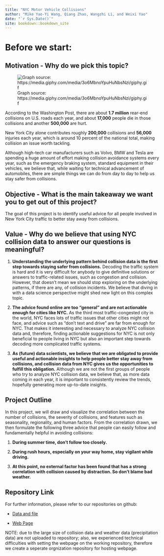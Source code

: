 ```yaml
--- 
title: "NYC Motor Vehicle Collisions"
author: "Mike Yao-Yi Wang, Qiang Zhao, Wangzhi Li, and Weixi Yao"
date: "`r Sys.Date()`"
site: bookdown::bookdown_site
---
```


# Before we start:

## Motivation - Why do we pick this topic?

![Graph source: https://media.giphy.com/media/3o6MbnoYpuHuNbsNzi/giphy.gif](https://media.giphy.com/media/3o6MbnoYpuHuNbsNzi/giphy.gif)

According to the Washington Post, there are about **1.7 million** rear-end collisions on U.S. roads each year, and about **17,000** people die in those collisions and another **500,000** are hurt. 

New York City alone contributes roughly **200,000** collisions and **56,000** injuries each year, which is around 10 percent of the national total, making collision an issue worth tackling.

Although high-tech car manufacturers such as Volvo, BMW and Tesla are spending a huge amount of effort making collision avoidance systems every year, such as the emergency braking system, standard equipment in their vehicles, we believe that, while waiting for technical advancement of automobiles, there are simple things we can do from day to day to help us stay safer from collisions.

## Objective - What is the main takeaway we want you to get out of this project?

The goal of this project is to identify useful advice for all people involved in New York City traffic to better stay away from collisions.

## Value - Why do we believe that using NYC collision data to answer our questions is meaningful?

1. **Understanding the underlying pattern behind collision data is the first step towards staying safer from collisions.** Decoding the traffic system is hard and it is very difficult for anybody to give definitive solutions or answers to traffic-related issues, such as congestion and collision. However, that doesn't mean we should stop exploring on the underlying patterns, if there are any, of collision incidents. We believe that diving in with a data science perspective might shed new light on this complex topic.

2. **The advice found online are too "general" and are not actionable enough for cities like NYC.** As the third most traffic-congested city in the world, NYC faces lots of traffic issues that other cities might not face, and advice such as "don't text and drive" are far from enough for NYC. That makes it interesting and necessary to analyze NYC collision data and, therefore, finding actionable suggestions for NYC is not only beneficial to people living in NYC but also an important step towards decoding more complicated traffic systems.

3. **As (future) data scientists, we believe that we are obligated to provide useful and actionable insights to help people better stay away from collisions, and collision data from NYC gives us the opportunities to fulfill this obligation.** Although we are not the first groups of people who try to analyze NYC collision data, we believe that, as more data coming in each year, it is important to consistently review the trends, hopefully generating more up-to-date insights.

## Project Outline

In this project, we will draw and visualize the correlation between the number of collisions, the severity of collisions, and features such as seasonality, regionality, and human factors. From the correlation drawn, we then formulate the following three advice that people can easily follow and fundamentally helpful in avoiding collisions:

1. **During summer time, don’t follow too closely.**

2. **During rush hours, especially on your way home, stay vigilant while driving.**

3. **At this point, no external factor has been found that has a strong correlation with collision caused by distraction. So don’t blame bad weather.**

## Repository Link

For further information, please refer to our repositories on github:

- [Data and file](https://github.com/SafeguardLi/EDAV_final_car_collisions)

- [Web Page](https://github.com/EDAV-final/NYC-Collisions-Analysis)

NOTE: due to the large size of collision data and weather data (precipitation data) are not uploaded to repository; also, we experienced technical difficulties with setting the webpage on the working repository, therefore we create a seperate orgnization repository for hosting webpage. 

